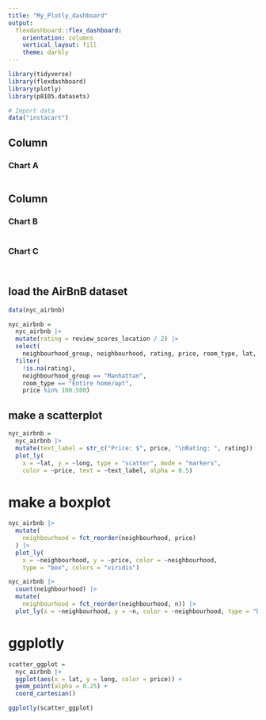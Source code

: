 ```yaml
---
title: "My_Plotly_dashboard"
output:
  flexdashboard::flex_dashboard:
    orientation: columns
    vertical_layout: fill
    theme: darkly
---
```


```r
library(tidyverse)
library(flexdashboard)
library(plotly)
library(p8105.datasets)
```


```r
# Import data
data("instacart")
```




Column {data-width=650}
-----------------------------------------------------------------------

### Chart A

```r

```

Column {data-width=350}
-----------------------------------------------------------------------

### Chart B

```r

```

### Chart C

```r

```





















```r






```

## load the AirBnB dataset

```r
data(nyc_airbnb)

nyc_airbnb = 
  nyc_airbnb |> 
  mutate(rating = review_scores_location / 2) |>
  select(
    neighbourhood_group, neighbourhood, rating, price, room_type, lat, long) |>
  filter(
    !is.na(rating), 
    neighbourhood_group == "Manhattan",
    room_type == "Entire home/apt",
    price %in% 100:500)

```

## make a scatterplot

```r
nyc_airbnb = 
  nyc_airbnb |>
  mutate(text_label = str_c("Price: $", price, "\nRating: ", rating)) |> 
  plot_ly(
    x = ~lat, y = ~long, type = "scatter", mode = "markers",
    color = ~price, text = ~text_label, alpha = 0.5)

```


# make a boxplot

```r
nyc_airbnb |> 
  mutate(
    neighbourhood = fct_reorder(neighbourhood, price)
  ) |>
  plot_ly(
    x = ~neighbourhood, y = ~price, color = ~neighbourhood, 
    type = "box", colors = "viridis")


```

```r
nyc_airbnb |> 
  count(neighbourhood) |> 
  mutate(
    neighbourhood = fct_reorder(neighbourhood, n)) |> 
  plot_ly(x = ~neighbourhood, y = ~n, color = ~neighbourhood, type = "bar", colors = "viridis")

```

# ggplotly

```r
scatter_ggplot = 
  nyc_airbnb |>
  ggplot(aes(x = lat, y = long, color = price)) +
  geom_point(alpha = 0.25) +
  coord_cartesian()

ggplotly(scatter_ggplot)

```










## 



```r






```

## 




```r










```











